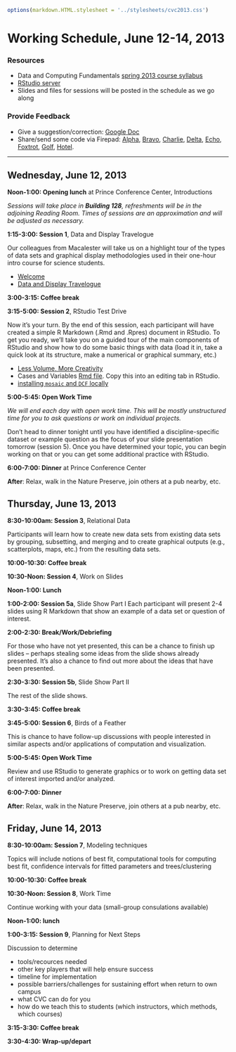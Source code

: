 ```r
options(markdown.HTML.stylesheet = '../stylesheets/cvc2013.css')
```
<script src="https://ajax.googleapis.com/ajax/libs/jquery/1.7.1/jquery.min.js"></script>
<script src="../javascripts/main.js"></script>


Working Schedule, June 12-14, 2013 
========================================================

### Resources

* Data and Computing Fundamentals [spring 2013 course syllabus](http://htmlpreview.github.io/?https://github.com/dtkaplan/DataAndComputingFundamentals/blob/master/Spring2013/syllabus2013.html)
* [RStudio server](http://dahl.calvin.edu)
* Slides and files for sessions will be posted in the schedule as we go along

### Provide Feedback
* Give a suggestion/correction: [Google Doc](https://docs.google.com/document/d/1eEwaMvxahJJ2YuFFWgUEmgBj58umwvMwf_GXnsp9Yc0/edit?usp=sharing)  
* Share/send some code via Firepad:  [Alpha](http://www.mosaic-web.org/go/firepad/examples/codeCOMP121.html#-alpharIwB7uaxo82e5QET), [Bravo](http://www.mosaic-web.org/go/firepad/examples/codeCOMP121.html#-bravoIwB7uaxo82e5QET), [Charlie](http://www.mosaic-web.org/go/firepad/examples/codeCOMP121.html#-charlieIwB7uaxo82e5QET), [Delta](http://www.mosaic-web.org/go/firepad/examples/codeCOMP121.html#-deltaIwB7uaxo82e5QET), [Echo](http://www.mosaic-web.org/go/firepad/examples/codeCOMP121.html#-echoIwB7uaxo82e5QET), [Foxtrot](http://www.mosaic-web.org/go/firepad/examples/codeCOMP121.html#-foxtrotIwB7uaxo82e5QET), [Golf](http://www.mosaic-web.org/go/firepad/examples/codeCOMP121.html#-golfIwB7uaxo82e5QET), [Hotel](http://www.mosaic-web.org/go/firepad/examples/codeCOMP121.html#-hotelIwB7uaxo82e5QET).  




--------------------------

## Wednesday, June 12, 2013

**Noon-1:00: Opening lunch** at Prince Conference Center, Introductions

*Sessions will take place in <strong>Building 128</strong>, refreshments will be in the adjoining 
Reading Room.  Times of sessions are an approximation and will be adjusted as necessary.*

**1:15-3:00: Session 1**, Data and Display Travelogue 

Our colleagues from Macalester will take us on a highlight tour of the types of data sets
and graphical display methodologies used in their one-hour intro course for science students.

* [Welcome](Session1/Welcome.html)
* [Data and Display Travelogue](Session1/DCF-Travelogue/DCF-Travelogue.html)

**3:00-3:15: Coffee break**

**3:15-5:00: Session 2**, RStudio Test Drive

Now it's your turn.  By the end of this session, each participant will have created a simple R Markdown (.Rmd and .Rpres) document in RStudio.  To get you ready, we'll take you on a guided tour
of the main components of RStudio and show how to do some basic things with data (load it in, take a quick look at its structure, make a numerical or graphical summary, etc.)


* [Less Volume, More Creativity](Session2/LearningTeachingR.html)
* Cases and Variables [Rmd file](https://raw.github.com/dtkaplan/CVC/gh-pages/Summer2013/Session2/Cases-And-Variables.Rmd).  Copy this into an editing tab in RStudio.
* [installing `mosaic` and `DCF` locally](Session2/packages.html)


**5:00-5:45: Open Work Time**

*We will end each day with open work time.  This will be mostly unstructured time for you to
ask questions or work on individual projects.*

Don't head to dinner tonight until you have identified a discipline-specific dataset or 
example question as the focus of your slide presentation tomorrow (session 5).  Once you
have determined your topic, you can begin working on that or you can get some additional
practice with RStudio.

**6:00-7:00: Dinner** at Prince Conference Center

**After**: Relax, walk in the Nature Preserve, join others at a pub nearby, etc.

## Thursday, June 13, 2013

**8:30-10:00am: Session 3**, Relational Data

Participants will learn how to create new data sets from existing data sets by grouping, subsetting, and merging and to create graphical outputs  (e.g., scatterplots, maps, etc.) from the resulting 
data sets.

**10:00-10:30: Coffee break**

**10:30-Noon: Session 4**, Work on Slides

**Noon-1:00: Lunch**

**1:00-2:00: Session 5a**, Slide Show Part I
Each participant will present 2-4 slides using R Markdown that show an example of a data set or question of interest.

**2:00-2:30: Break/Work/Debriefing**

For those who have not yet presented, this can be a chance to finish up slides -- 
perhaps stealing some ideas from the slide shows  already presented.   It's also a chance to find
out more about the ideas that have been presented.

**2:30-3:30: Session 5b**, Slide Show Part II

The rest of the slide shows.

**3:30-3:45: Coffee break**

**3:45-5:00: Session 6**, Birds of a Feather

This is chance to have follow-up discussions with people interested in similar aspects and/or applications of computation and visualization.  

**5:00-5:45: Open Work Time**

Review and use RStudio to generate graphics or to work on getting data set of interest imported and/or analyzed.

**6:00-7:00: Dinner**

**After**: Relax, walk in the Nature Preserve, join others at a pub nearby, etc.

## Friday, June 14, 2013

**8:30-10:00am: Session 7**, Modeling techniques 

Topics will include notions of best fit, computational tools for computing best fit, confidence intervals for fitted parameters and trees/clustering

**10:00-10:30: Coffee break**

**10:30-Noon: Session 8**, Work Time

Continue working with your data (small-group consulations available)

**Noon-1:00: lunch**

**1:00-3:15: Session 9**, Planning for Next Steps

Discussion to determine

 * tools/recources needed
 * other key players that will help ensure success
 * timeline for implementation
 * possible barriers/challenges for sustaining effort when return to own campus
 * what CVC can do for you
 * how do we teach this to students (which instructors, which methods, which courses)
 

**3:15-3:30: Coffee break**

**3:30-4:30: Wrap-up/depart**

